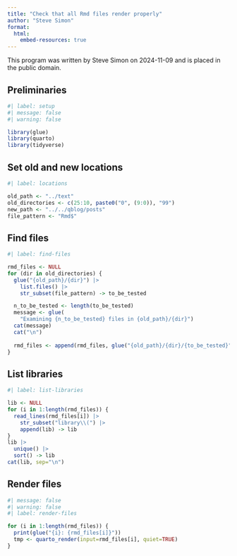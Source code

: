 ```yaml
---
title: "Check that all Rmd files render properly"
author: "Steve Simon"
format:
  html:
    embed-resources: true
---
```


This program was written by Steve Simon on 2024-11-09 and is placed in the public domain.

## Preliminaries

```r
#| label: setup
#| message: false
#| warning: false

library(glue)
library(quarto)
library(tidyverse)
```

## Set old and new locations

```r
#| label: locations

old_path <- "../text"
old_directories <- c(25:10, paste0("0", (9:0)), "99")
new_path <- "../../qblog/posts"
file_pattern <- "Rmd$"
```

## Find files

```r
#| label: find-files

rmd_files <- NULL
for (dir in old_directories) {
  glue("{old_path}/{dir}") |>
    list.files() |>
    str_subset(file_pattern) -> to_be_tested

  n_to_be_tested <- length(to_be_tested)
  message <- glue(
    "Examining {n_to_be_tested} files in {old_path}/{dir}")
  cat(message)
  cat("\n")
  
  rmd_files <- append(rmd_files, glue("{old_path}/{dir}/{to_be_tested}"))
}
```

## List libraries

```r
#| label: list-libraries

lib <- NULL
for (i in 1:length(rmd_files)) {
  read_lines(rmd_files[i]) |>
    str_subset("library\\(") |>
    append(lib) -> lib
}
lib |>
  unique() |>
  sort() -> lib
cat(lib, sep="\n")
```

## Render files

```r
#| message: false
#| warning: false
#| label: render-files

for (i in 1:length(rmd_files)) {
  print(glue("{i}: {rmd_files[i]}"))
  tmp <- quarto_render(input=rmd_files[i], quiet=TRUE)
}
```
